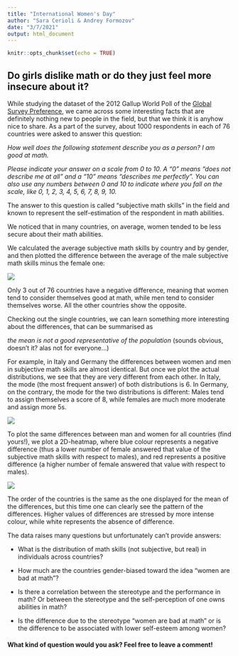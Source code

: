 ```yaml
---
title: "International Women's Day"
author: "Sara Cerioli & Andrey Formozov"
date: "3/7/2021"
output: html_document
---
```


```r
knitr::opts_chunk$set(echo = TRUE)
```

## Do girls dislike math or do they just feel more insecure about it?

While studying the dataset of the 2012 Gallup World Poll of the [Global Survey Preference](https://www.briq-institute.org/global-preferences/home), we came across some interesting facts that are definitely nothing new to people in the field, but that we think it is anyhow nice to share. As a part of the survey, about 1000 respondents in each of 76 countries were asked to answer this question:

_How well does the following statement describe you as a person? I am good at math._

_Please indicate your answer on a scale from 0 to 10. A “0” means “does not describe me at all” and a “10” means “describes me perfectly”. You can also use any numbers between 0 and 10 to indicate where you fall on the scale, like 0, 1, 2, 3, 4, 5, 6, 7, 8, 9, 10._

The answer to this question is called “subjective math skills” in the field and known to represent the self-estimation of the respondent in math abilities.

We noticed that in many countries, on average, women tended to be less secure about their math abilities.

We calculated the average subjective math skills by country and by gender, and then plotted the difference between the average of the male subjective math skills minus the female one:

![](plots/difference_mean_subMathSkills.png)

Only 3 out of 76 countries have a negative difference, meaning that women tend to consider themselves good at math, while men tend to consider themselves worse. All the other countries show the opposite. 

Checking out the single countries, we can learn something more interesting about the differences, that can be summarised as 

*the mean is not a good representative of the population* (sounds obvious, doesn’t it? alas not for everyone…)

For example, in Italy and Germany the differences between women and men in subjective math skills are almost identical. But once we plot the actual distributions, we see that they are very different from each other. In Italy, the mode (the most frequent answer) of both distributions is 6. In Germany, on the contrary, the mode for the two distributions is different: Males tend to assign themselves a score of 8, while females are much more moderate and assign more 5s.

![](plots/together_histograms.png)

To plot the same differences between man and women for all countries (find yours!), we plot a 2D-heatmap, where blue colour represents a negative difference (thus a lower number of female answered that value of the subjective math skills with respect to males), and red represents a positive difference (a higher number of female answered that value with respect to males).

![](plots/heatmap_countries.png)

The order of the countries is the same as the one displayed for the mean of the differences, but this time one can clearly see the pattern of the differences. Higher values of differences are stressed by more intense colour, while white represents the absence of difference.

The data raises many questions but unfortunately can’t provide answers:

- What is the distribution of math skills (not subjective, but real) in individuals across countries?

- How much are the countries gender-biased toward the idea “women are bad at math”?

- Is there a correlation between the stereotype and the performance in math? Or between the stereotype and the self-perception of one owns abilities in math?

- Is the difference due to the stereotype “women are bad at math” or is the difference to be associated with lower self-esteem among women?

#### What kind of question would you ask? Feel free to leave a comment!
